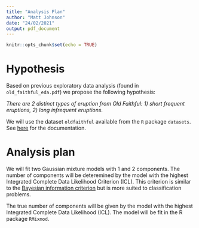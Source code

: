 ```yaml
---
title: "Analysis Plan"
author: "Matt Johnson"
date: "24/02/2021"
output: pdf_document
---
```


```r
knitr::opts_chunk$set(echo = TRUE)
```

# Hypothesis

Based on previous exploratory data analysis (found in `old_faithful_eda.pdf`) we propose the following
hypothesis: 

*There are 2 distinct types of eruption from Old Faithful: 1) short frequent eruptions, 2) long infrequent eruptions.*

We will use the dataset `oldfaithful` available from the `R` package `datasets`. See [here](https://stat.ethz.ch/R-manual/R-devel/library/datasets/html/faithful.html) for the documentation. 

# Analysis plan

We will fit two Gaussian mixture models with 1 and 2 components. The number of components will be 
deteremined by the model with the highest Integrated Complete Data Likelihood Criterion (ICL). This criterion
is similar to the [Bayesian information criterion](https://en.wikipedia.org/wiki/Bayesian_information_criterion)
but is more suited to classification problems. 

The true number of components will be given by the model with the highest Integrated Complete Data Likelihood (ICL). 
The model will be fit in the R package `RMixmod`. 